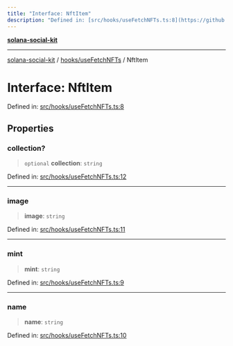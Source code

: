 ```yaml
---
title: "Interface: NftItem"
description: "Defined in: [src/hooks/useFetchNFTs.ts:8](https://github.com/SendArcade/solana-social-starter/blob/03568260ca96ed63f77049843c721de1cb011893/src/hooks/useFetchNFTs.ts#L8)"
---
```


[**solana-social-kit**](../../../README.mdx)

***

[solana-social-kit](../../../README.mdx) / [hooks/useFetchNFTs](../README.mdx) / NftItem

# Interface: NftItem

Defined in: [src/hooks/useFetchNFTs.ts:8](https://github.com/SendArcade/solana-social-starter/blob/03568260ca96ed63f77049843c721de1cb011893/src/hooks/useFetchNFTs.ts#L8)

## Properties

### collection?

> `optional` **collection**: `string`

Defined in: [src/hooks/useFetchNFTs.ts:12](https://github.com/SendArcade/solana-social-starter/blob/03568260ca96ed63f77049843c721de1cb011893/src/hooks/useFetchNFTs.ts#L12)

***

### image

> **image**: `string`

Defined in: [src/hooks/useFetchNFTs.ts:11](https://github.com/SendArcade/solana-social-starter/blob/03568260ca96ed63f77049843c721de1cb011893/src/hooks/useFetchNFTs.ts#L11)

***

### mint

> **mint**: `string`

Defined in: [src/hooks/useFetchNFTs.ts:9](https://github.com/SendArcade/solana-social-starter/blob/03568260ca96ed63f77049843c721de1cb011893/src/hooks/useFetchNFTs.ts#L9)

***

### name

> **name**: `string`

Defined in: [src/hooks/useFetchNFTs.ts:10](https://github.com/SendArcade/solana-social-starter/blob/03568260ca96ed63f77049843c721de1cb011893/src/hooks/useFetchNFTs.ts#L10)
